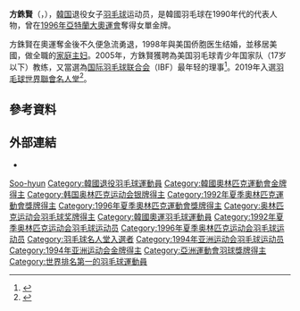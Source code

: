 {{noteTA|G1=Badminton}}
{{Infobox 羽球選手
| playername              = 方銖賢<br/>{{lang|ko|방수현}}
| image                   = 
| size                    = 
| caption                 = 
| birth_name              = 
| date_of_birth           = {{birth_date_and_age|1972|9|13}}
| place_of_birth          = {{KOR}}[[漢城|漢城]]
| height                  = 
| weight                  = 
| event                   = 女子單打
| country                 = {{KOR}}
| years_active            = 
| handedness              = 
| coach                   = 
| highest_ranking         = 第1位
| date_of_highest_ranking = 
| current_ranking         = 現已退役
| date_of_current_ranking = 
| played                  = 
| titles                  = 
| bwf_profile             = F6E66FB8-89E6-4F4C-A7F7-47750C9820BA
| bwf_id                  = 1563
| updated                 = 
| medaltemplates          =
{{MedalSport | 女子[[羽毛球|羽毛球]]}}
{{MedalCountry | {{KOR}}}}
{{MedalCompetition | [[奥林匹克运动会|奥林匹克运动会]]}}
{{MedalSilver| [[1992年夏季奥林匹克运动会|1992年 巴塞隆納]] | [[1992年夏季奥林匹克运动会羽毛球比赛|女子單打]] }}
{{MedalGold| [[1996年夏季奥林匹克运动会|1996年 亞特蘭大]] | [[1996年夏季奥林匹克运动会羽毛球比赛|女子單打]] }}
{{MedalCompetition | [[世界羽毛球錦標賽|世界羽毛球錦標賽]]}}
{{MedalSilver | [[1993年世界羽毛球錦標賽|1993年 伯明翰]] | [[1993年世界羽毛球錦標賽|女子單打]]}}
{{MedalBronze | [[1995年世界羽毛球錦標賽|1995年 洛桑]] | [[1995年世界羽毛球錦標賽|女子單打]]}}
{{MedalCompetition | [[蘇迪曼盃|蘇迪曼盃]]}}
{{MedalGold| [[1991年蘇迪曼盃|1991年 哥本哈根]] | 混合團體}}
{{MedalGold| [[1993年蘇迪曼盃|1993年 伯明翰]] | 混合團體}}
{{MedalCompetition | [[亞洲運動會|亞洲運動會]]}}
{{MedalGold| [[1994年亞洲運動會|1994年 廣島]] | [[1994年亞洲運動會羽毛球比賽|女子單打]] }}
}}
{{koreanname|title=方銖賢|tablewidth=255|hangul=방수현 | hanja=方銖賢 | rr=Bang Suhyeon| mr=Pang Suhyŏn}}
'''方銖賢'''（{{kor|방수현|方銖賢|Bang Suhyeon}}，{{bd|1972年|9月13日|catIdx=Bang, Soo-hyun}}），[[韓国|韓国]]退役女子[[羽毛球|羽毛球]]运动员，是韓國羽毛球在1990年代的代表人物，曾在[[1996年亞特蘭大奧運會|1996年亞特蘭大奧運會]]奪得女單金牌。

方銖賢在奧運奪金後不久便急流勇退，1998年與美国侨胞医生结婚，並移居美國，做全職的[[家庭主妇|家庭主妇]]。2005年，方銖賢獲聘為美国羽毛球青少年国家队（17岁以下）教练，又當選為[[国际羽毛球联合会|国际羽毛球联合会]]（IBF）最年轻的理事<ref>{{zh-cn}}{{cite news|title=方铢贤当选为国际羽毛球联盟理事|url=http://cnnews.chosun.com/site/data/html_dir/2005/05/10/20050510000000.html|newspaper=朝鲜日报中文网|date=2005-05-10|deadurl=yes|archiveurl=https://web.archive.org/web/20160305062531/http://cnnews.chosun.com/site/data/html_dir/2005/05/10/20050510000000.html|archivedate=2016-03-05}}</ref>。2019年入選[[羽毛球世界聯會名人堂|羽毛球世界聯會名人堂]]<ref>{{zh-sg}}{{cite news|title=韩国羽球单打第一人 方铢贤入选名人堂|url=https://www.chinapress.com.my/20190301/韩国羽球单打第一人-方铢贤入选名人堂/|newspaper=中國報|date=2019-03-01|accessdate=2020-10-11|archive-date=2019-12-19|archive-url=https://web.archive.org/web/20191219082151/http://www.chinapress.com.my/20190301/%e9%9f%a9%e5%9b%bd%e7%be%bd%e7%90%83%e5%8d%95%e6%89%93%e7%ac%ac%e4%b8%80%e4%ba%ba-%e6%96%b9%e9%93%a2%e8%b4%a4%e5%85%a5%e9%80%89%e5%90%8d%e4%ba%ba%e5%a0%82/|dead-url=no}}</ref>。

== 參考資料 ==
{{reflist}}

== 外部連結 ==
* {{BWF}}

{{苏迪曼杯冠军}}
{{奧林匹克運動會羽毛球女子單打冠軍}}
{{亚洲运动会羽毛球比赛女子单打冠军}}
{{亚洲运动会羽毛球比赛女子团体冠军}}

{{Authority control}}
{{DEFAULTSORT:Bang, Soo-hyun}}
[[Category:方姓|Soo-hyun]]
[[Category:韓國退役羽毛球運動員|Category:韓國退役羽毛球運動員]]
[[Category:韓國奧林匹克運動會金牌得主|Category:韓國奧林匹克運動會金牌得主]]
[[Category:韩国奥林匹克运动会银牌得主|Category:韩国奥林匹克运动会银牌得主]]
[[Category:1992年夏季奧林匹克運動會獎牌得主|Category:1992年夏季奧林匹克運動會獎牌得主]]
[[Category:1996年夏季奧林匹克運動會獎牌得主|Category:1996年夏季奧林匹克運動會獎牌得主]]
[[Category:奥林匹克运动会羽毛球奖牌得主|Category:奥林匹克运动会羽毛球奖牌得主]]
[[Category:韓國奧運羽毛球運動員|Category:韓國奧運羽毛球運動員]]
[[Category:1992年夏季奥林匹克运动会羽毛球运动员|Category:1992年夏季奥林匹克运动会羽毛球运动员]]
[[Category:1996年夏季奥林匹克运动会羽毛球运动员|Category:1996年夏季奥林匹克运动会羽毛球运动员]]
[[Category:羽毛球名人堂入選者|Category:羽毛球名人堂入選者]]
[[Category:1994年亚洲运动会羽毛球运动员|Category:1994年亚洲运动会羽毛球运动员]]
[[Category:1994年亚洲运动会金牌得主|Category:1994年亚洲运动会金牌得主]]
[[Category:亞洲運動會羽球獎牌得主|Category:亞洲運動會羽球獎牌得主]]
[[Category:世界排名第一的羽毛球運動員|Category:世界排名第一的羽毛球運動員]]